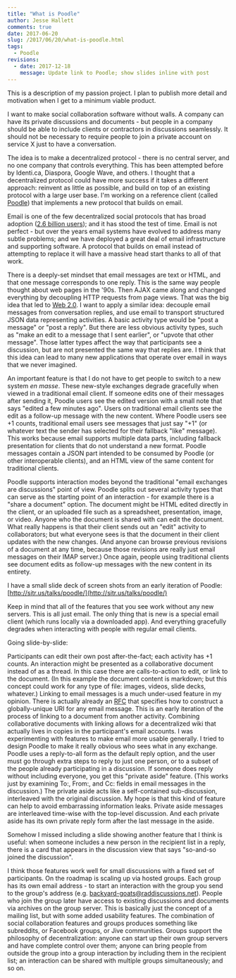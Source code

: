```yaml
---
title: "What is Poodle"
author: Jesse Hallett
comments: true
date: 2017-06-20
slug: /2017/06/20/what-is-poodle.html
tags:
  - Poodle
revisions:
  - date: 2017-12-18
    message: Update link to Poodle; show slides inline with post
---
```



This is a description of my passion project. I plan to publish more detail and motivation when I get to a minimum viable product.

I want to make social collaboration software without walls.
A company can have its private discussions and documents -
but people in a company should be able to include clients or contractors in discussions seamlessly.
It should not be necessary to require people to join a private account on
service X just to have a conversation.

The idea is to make a decentralized protocol -
there is no central server, and no one company that controls everything.
This has been attempted before by Identi.ca, Diaspora, Google Wave, and others.
I thought that a decentralized protocol could have more success if it takes a different approach: reinvent as little as possible, and build on top of an existing protocol with a large user base.
I'm working on a reference client (called [Poodle][]) that implements a new protocol that builds on email.

[Poodle]: https://github.com/PoodleApp/poodle

Email is one of the few decentralized social protocols that has broad adoption
([2.6 billion users][email statistics]);
and it has stood the test of time.
Email is not perfect - but over the years email systems have evolved to address many subtle problems;
and we have deployed a great deal of email infrastructure and supporting software.
A protocol that builds on email instead of attempting to replace it will have a massive head start thanks to all of that work.

[email statistics]: http://www.radicati.com/wp/wp-content/uploads/2015/02/Email-Statistics-Report-2015-2019-Executive-Summary.pdf

<!-- more -->

There is a deeply-set mindset that email messages are text or HTML,
and that one message corresponds to one reply.
This is the same way people thought about web pages in the '90s.
Then AJAX came along and changed everything by decoupling HTTP requests from page views.
That was the big idea that led to [Web 2.0][].
I want to apply a similar idea:
decouple email messages from conversation replies,
and use email to transport structured JSON data representing activities.
A basic activity type would be "post a message" or "post a reply".
But there are less obvious activity types,
such as "make an edit to a message that I sent earlier",
or "upvote that other message".
Those latter types affect the way that participants see a discussion,
but are not presented the same way that replies are.
I think that this idea can lead to many new applications that operate over
email in ways that we never imagined.

[Web 2.0]: http://www.cbsnews.com/news/what-is-web-20/

An important feature is that I do not have to get people to switch to a new system _en masse_.
These new-style exchanges degrade gracefully when viewed in a traditional email client.
If someone edits one of their messages after sending it,
Poodle users see the edited version with a small note that says "edited a few minutes ago".
Users on traditional email clients see the edit as a follow-up message with the new content.
Where Poodle users see +1 counts,
traditional email users see messages that just say "+1"
(or whatever text the sender has selected for their fallback "like" message).
This works because email supports multiple data parts,
including fallback presentation for clients that do not understand a new format.
Poodle messages contain a JSON part intended to be consumed by Poodle
(or other interoperable clients),
and an HTML view of the same content for traditional clients.

Poodle supports interaction modes beyond the traditional "email exchanges are
discussions" point of view.
Poodle splits out several activity types that can serve as the starting point of an interaction -
for example there is a "share a document" option.
The document might be HTML edited directly in the client,
or an uploaded file such as a spreadsheet, presentation, image, or video.
Anyone who the document is shared with can edit the document.
What really happens is that their client sends out an "edit" activity to collaborators;
but what everyone sees is that the document in their client updates with the new changes.
(And anyone can browse previous revisions of a document at any time,
because those revisions are really just email messages on their IMAP server.)
Once again, people using traditional clients see document edits as follow-up messages
with the new content in its entirety.

I have a small slide deck of screen shots from an early iteration of Poodle:
[http://sitr.us/talks/poodle/](http://sitr.us/talks/poodle/)

Keep in mind that all of the features that you see work without any new servers.
This is all just email.
The only thing that is new is a special email client (which runs locally via a downloaded app).
And everything gracefully degrades when interacting with people with regular email clients.

Going slide-by-slide:

<ImgCap src="/talks/poodle/message-wide.png">
  Participants can edit their own post after-the-fact; each activity has +1 counts.
</ImgCap>

<ImgCap src="/talks/poodle/document-wide.png">
  An interaction might be presented as a collaborative document instead of as a thread. In this case there are calls-to-action to edit, or link to the document. (In this example the document content is markdown; but this concept could work for any type of file: images, videos, slide decks, whatever.)
</ImgCap>

<ImgCap src="/talks/poodle/link-to-document.png">
  Linking to email messages is a much under-used feature in my opinion. There is actually already an <a href="https://tools.ietf.org/html/rfc2392">RFC</a> that specifies how to construct a globally-unique URI for any email message.
</ImgCap>

<ImgCap src="/talks/poodle/permalink.png">
  This is an early iteration of the process of linking to a document from another activity. Combining collaborative documents with linking allows for a decentralized wiki that actually lives in copies in the participant's email accounts.
</ImgCap>

<ImgCap src="/talks/poodle/who-can-see-this-discussion.png">
  I was experimenting with features to make email more usable generally. I tried to design Poodle to make it really obvious who sees what in any exchange. Poodle uses a reply-to-all form as the default reply option, and the user must go through extra steps to reply to just one person, or to a subset of the people already participating in a discussion.
</ImgCap>

<ImgCap src="/talks/poodle/private-aside-1.png">
  If someone does reply without including everyone, you get this "private aside" feature. (This works just by examining To:, From:, and Cc: fields in email messages in the discussion.) The private aside acts like a self-contained sub-discussion, interleaved with the original discussion. My hope is that this kind of feature can help to avoid embarrassing information leaks.
</ImgCap>

<ImgCap src="/talks/poodle/private-aside-2.png">
  Private aside messages are interleaved time-wise with the top-level discussion. And each private aside has its own private reply form after the last message in the aside.
</ImgCap>

Somehow I missed including a slide showing another feature that I think is useful:
when someone includes a new person in the recipient list in a reply,
there is a card that appears in the discussion view that says "so-and-so joined the discussion".

I think those features work well for small discussions with a fixed set of participants.
On the roadmap is scaling up via hosted groups.
Each group has its own email address -
to start an interaction with the group you send to the group's address
(e.g. backyard-goats@raddiscussions.net).
People who join the group later have access to existing discussions and documents via archives on the group server.
This is basically just the concept of a mailing list,
but with some added usability features.
The combination of social collaboration features and groups produces something
like subreddits, or Facebook groups, or Jive communities.
Groups support the philosophy of decentralization:
anyone can start up their own group servers and have complete control over them;
anyone can bring people from outside the group into a group interaction by including them in the recipient list;
an interaction can be shared with multiple groups simultaneously;
and so on.
